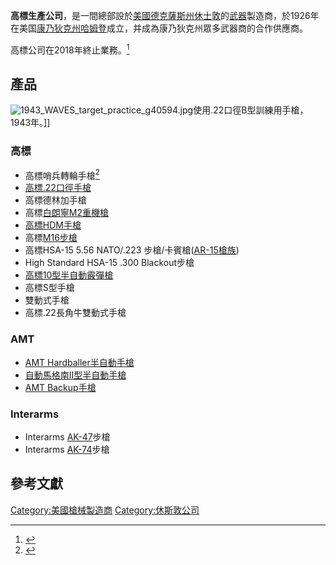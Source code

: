 {{Multiple issues|
{{Notability Unreferenced|time=2020-07-30T12:10:06+00:00}}
{{Expand language|1=en|time=2020-07-30T12:10:06+00:00}}
{{Refimprove|time=2020-07-30T12:10:06+00:00}}
}}
{{Infobox Company
| name             = 高標生產公司 <br/> High Standard Firearms
| logo             = 
| type             = [[私人公司|私人公司]]
| genre            = 
| fate             = 結業
| predecessor      = 
| successor        = 
| foundation       = {{start date|1926}}在[[哈姆登_(康乃狄克州)|哈姆登]], [[康乃狄克州|康乃狄克州]], [[美國|美國]]
| founder          = Carl Gustav Swebilius
| defunct          = {{End date|2018}}
| location_city    = [[休士頓|休士頓]], [[德克薩斯州|德克薩斯州]]
| location_country = [[美國|美國]]
| location         = 
| locations        = 
| area_served      = 全球
| key_people       = 
| industry         = [[火器|火器]]
| products         = [[手槍|手槍]], [[步槍|步槍]], [[卡賓槍|卡賓槍]]
| services         = 
| revenue          = 
| operating_income = 
| net_income       = 
| aum              = 
| assets           = 
| equity           = 
| owner            = 
| num_employees    = 
| parent           =
| divisions        = Herrett Grips & Stocks, Interarms, AMT & High Standard Casting
| subsid           = 
| homepage         = http://www.highstandard.com
}}
'''高標生產公司'''，是一間總部設於[[美國|美國]][[德克薩斯州|德克薩斯州]][[休士敦|休士敦]]的[[火器|武器]]製造商，於1926年在美国[[康乃狄克州|康乃狄克州]][[哈姆登_(康乃狄克州)|哈姆登]]成立，并成為康乃狄克州眾多武器商的合作供應商。 

高標公司在2018年終止業務。<ref>{{Cite web |url=https://www.genitron.com/Handgun-Manufacturer/Hi-Standard |title=存档副本 |accessdate=2020-07-30 |archive-date=2019-05-30 |archive-url=https://web.archive.org/web/20190530210900/https://www.genitron.com/Handgun-Manufacturer/Hi-Standard |dead-url=no }}</ref>

==產品==

[[File:1943_WAVES_target_practice_g40594.jpg|thumb]]{{tsl|en|WAVES|美國海軍女性預備役部隊|女性預備役部隊}}使用.22口徑B型訓練用手槍，1943年。]]

===高標===
* 高標哨兵轉輪手槍<ref>{{Cite web |url=http://unblinkingeye.com/Guns/Sentinel/sentinel.html |title=The High Standard Sentinel Revolver |author=Buffaloe, Ed |authorlink= |date=2011 |publisher=Unblinking Eye |work= |accessdate=October 21, 2016 |archive-date=2020-02-20 |archive-url=https://web.archive.org/web/20200220221653/https://unblinkingeye.com/Guns/Sentinel/sentinel.html |dead-url=no }}</ref>
* [[高標.22口徑手槍|高標.22口徑手槍]]
* 高標德林加手槍
* 高標[[白朗寧M2重機槍|白朗寧M2重機槍]]
* [[高標HDM手槍|高標HDM手槍]]
* 高標[[M16步槍|M16步槍]]
* 高標HSA-15 5.56 NATO/.223 步槍/卡賓槍([[AR-15步槍|AR-15槍族]])
* High Standard HSA-15 .300 Blackout步槍
* [[高標10型半自動霰彈槍|高標10型半自動霰彈槍]]
* 高標S型手槍
* 雙動式手槍
* 高標.22長角牛雙動式手槍

===AMT===
* [[AMT_Hardballer半自動手槍|AMT Hardballer半自動手槍]]
* [[自動馬格南II型半自動手槍|自動馬格南II型半自動手槍]]
* [[AMT_Backup手槍|AMT Backup手槍]]

===Interarms===
* Interarms [[AK-47|AK-47]]步槍
* Interarms [[AK-74|AK-74]]步槍

==參考文獻==
{{reflist}}

[[Category:美國槍械製造商|Category:美國槍械製造商]]
[[Category:休斯敦公司|Category:休斯敦公司]]